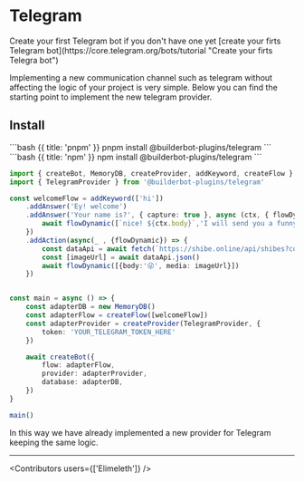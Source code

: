 

# Telegram

<Note>
Create your first Telegram bot if you don't have one yet [create your firts Telegram bot](https://core.telegram.org/bots/tutorial "Create your firts Telegra bot")
</Note>

Implementing a new communication channel such as telegram without affecting the logic of your project is very simple. Below you can find the starting point to implement the new telegram provider.

## Install
<CodeGroup>
```bash {{ title: 'pnpm' }}
    pnpm install @builderbot-plugins/telegram
```
```bash {{ title: 'npm' }}
    npm install @builderbot-plugins/telegram
```
</CodeGroup>

```typescript
import { createBot, MemoryDB, createProvider, addKeyword, createFlow } from '@builderbot/bot'
import { TelegramProvider } from '@builderbot-plugins/telegram'

const welcomeFlow = addKeyword(['hi'])
    .addAnswer('Ey! welcome')
    .addAnswer('Your name is?', { capture: true }, async (ctx, { flowDynamic }) => {
        await flowDynamic([`nice! ${ctx.body}`,'I will send you a funny image'])
    })
    .addAction(async(_ , {flowDynamic}) => {
        const dataApi = await fetch(`https://shibe.online/api/shibes?count=1&urls=true&httpsUrls=true`)
        const [imageUrl] = await dataApi.json()
        await flowDynamic([{body:'😜', media: imageUrl}])
    })


const main = async () => {
    const adapterDB = new MemoryDB()
    const adapterFlow = createFlow([welcomeFlow])
    const adapterProvider = createProvider(TelegramProvider, {
        token: 'YOUR_TELEGRAM_TOKEN_HERE'
    })

    await createBot({
        flow: adapterFlow,
        provider: adapterProvider,
        database: adapterDB,
    })
}

main()
```

In this way we have already implemented a new provider for Telegram keeping the same logic.

---

<Guides />

<Resources />

<Contributors users={['Elimeleth']} />